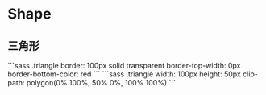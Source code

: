 
# Shape
## 三角形
<Picture src="/img/coding/css/shape/triangle.png" />
<Tabs items={['Border', 'Flip Path']}>
    <Tab>
    ```sass
    .triangle
        border: 100px solid transparent
        border-top-width: 0px
        border-bottom-color: red
    ```
    </Tab>
    <Tab>
    ```sass
    .triangle
        width: 100px
        height: 50px
        clip-path: polygon(0% 100%, 50% 0%, 100% 100%)
    ```
    </Tab>
</Tabs>